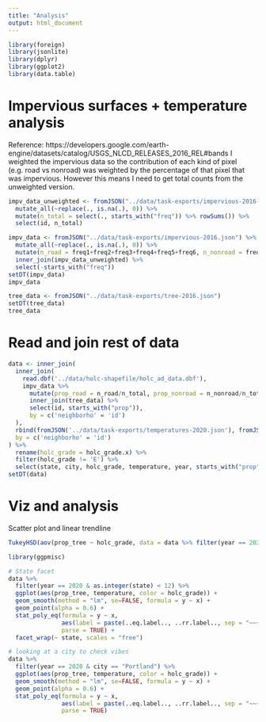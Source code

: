```yaml
---
title: "Analysis"
output: html_document
---
```


```r
library(foreign)
library(jsonlite)
library(dplyr)
library(ggplot2)
library(data.table)
```

# Impervious surfaces + temperature analysis

Reference: https://developers.google.com/earth-engine/datasets/catalog/USGS_NLCD_RELEASES_2016_REL#bands
I weighted the impervious data so the contribution of each kind of pixel (e.g. road vs nonroad) was weighted by the percentage of that pixel that was impervious. However this means I need to get total counts from the unweighted version.
```r
impv_data_unweighted <- fromJSON("../data/task-exports/impervious-2016-unweighted.json") %>% 
  mutate_all(~replace(., is.na(.), 0)) %>% 
  mutate(n_total = select(., starts_with("freq")) %>% rowSums()) %>% 
  select(id, n_total)

impv_data <- fromJSON("../data/task-exports/impervious-2016.json") %>% 
  mutate_all(~replace(., is.na(.), 0)) %>% 
  mutate(n_road = freq1+freq2+freq3+freq4+freq5+freq6, n_nonroad = freq9+freq10, n_energy = freq11) %>% 
  inner_join(impv_data_unweighted) %>% 
  select(-starts_with("freq"))
setDT(impv_data)
impv_data
```

```r
tree_data <- fromJSON("../data/task-exports/tree-2016.json")
setDT(tree_data)
tree_data
```


# Read and join rest of data
```r
data <- inner_join(
  inner_join(
    read.dbf('../data/holc-shapefile/holc_ad_data.dbf'),
    impv_data %>% 
      mutate(prop_road = n_road/n_total, prop_nonroad = n_nonroad/n_total, prop_imp = prop_road+prop_nonroad) %>% 
      inner_join(tree_data) %>% 
      select(id, starts_with("prop")),
      by = c('neighborho' = 'id')
  ),
  rbind(fromJSON('../data/task-exports/temperatures-2020.json'), fromJSON('../data/task-exports/temperatures-2000.json')),
  by = c('neighborho' = 'id')
) %>% 
  rename(holc_grade = holc_grade.x) %>% 
  filter(holc_grade != 'E') %>% 
  select(state, city, holc_grade, temperature, year, starts_with("prop"))
setDT(data)
```

# Viz and analysis

Scatter plot and linear trendline
```r
TukeyHSD(aov(prop_tree ~ holc_grade, data = data %>% filter(year == 2020)))
```

```r
library(ggpmisc)

# State facet
data %>% 
  filter(year == 2020 & as.integer(state) < 12) %>% 
  ggplot(aes(prop_tree, temperature, color = holc_grade)) +
  geom_smooth(method = "lm", se=FALSE, formula = y ~ x) +
  geom_point(alpha = 0.6) +
  stat_poly_eq(formula = y ~ x, 
               aes(label = paste(..eq.label.., ..rr.label.., sep = "~~~")), 
               parse = TRUE) +
  facet_wrap(~ state, scales = "free")

# looking at a city to check vibes
data %>% 
  filter(year == 2020 & city == "Portland") %>% 
  ggplot(aes(prop_tree, temperature, color = holc_grade)) +
  geom_smooth(method = "lm", se=FALSE, formula = y ~ x) +
  geom_point(alpha = 0.6) +
  stat_poly_eq(formula = y ~ x, 
               aes(label = paste(..eq.label.., ..rr.label.., sep = "~~~")), 
               parse = TRUE)
```







